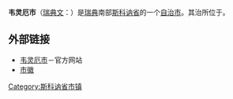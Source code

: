 {{Infobox Kommun|
fullname=Vellinge kommun|
coatofarms=[[File:Vellinge_vapen.svg|100px]]|
county=[[斯科讷省|斯科讷省]]|
province=[[斯科讷|斯科讷]]|
capital={{link-en|韦灵厄|Vellinge}}|
map=[[File:Vellinge_Municipality_in_Scania_County.png|200px]]|
arearank=第268名|
area=144.17|
arealand=143.18|
populationrank=第74名|
population=32,270|
densityrank=第27名|
populationdensity=225.4|
website=http://www.vellinge.se/|
footnotes=面积与人口统计数据来自[[瑞典统计局|瑞典统计局]]，截至2006年12月31日
|}}

'''韦灵厄市'''（[[瑞典文|瑞典文]]：{{lang|sv|''Vellinge kommun''}}）是[[瑞典|瑞典]]南部[[斯科讷省|斯科讷省]]的一个[[瑞典自治市|自治市]]。其治所位于{{link-en|韦灵厄|Vellinge}}。

== 外部链接 ==
* [http://www.vellinge.se/ 韦灵厄市]－官方网站
* [http://www.ngw.nl/int/zwe/v/vellinge.htm 市徽]

{{Skåne County}}
{{Localities in Vellinge Municipality}}

[[Category:斯科讷省市镇|Category:斯科讷省市镇]]